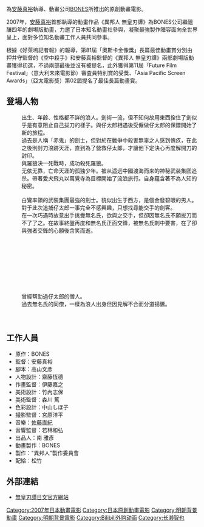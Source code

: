 {{expand|time=2011-04-08T13:19:22+00:00}}
{{Infobox Film
|name           = 異邦人：無皇刃譚
|original_name  = {{lang|ja|ストレンヂア 無皇刃譚}}
|image          = Sword_of_the_Stranger_Logo.jpg 
|size           = 250px
|caption        = 
|director       = [[安藤真裕|安藤真裕]]
|producer       = [[南雅彦|南雅彦]]<br />高梨實<br />西川朝子<br />飯塚寿雄<br />峯岸卓生
|writer         = [[高山文彥|高山文彥]]
|starring       = [[長瀨智也|長瀨智也]]<br />[[知念侑李|知念侑李]]<br />[[山寺宏一|山寺宏一]]<br />[[竹中直人|竹中直人]]
|studio         = [[BONES_(动画制作公司)|BONES]]
|music          = [[佐藤直纪|佐藤直纪]]
|cinematography = 宮原洋平
|editing        = 板部浩章
|distributor    = {{flagicon|JPN}} [[松竹|松竹]]<br />{{flagicon|United States}} [[万代|万代]]<br />{{flagicon|Germany}} [[WVG_Medien_GmbH|WVG Medien GmbH]]<br/>{{flagicon|France}} [[Beez_Entertainement|Beez Entertainement]]<br/> {{flagicon|United Kingdom}} [[Paradox|Paradox]]
|origin         = 日本
|released       = {{flagicon|JPN}}{{start date|2007|09|12}}
|runtime        = 103分鐘
| country       = {{日本電影}}
| language      = 日語、漢語
| website       = 
| budget        = 
| gross         = 
}}

{{日本作品|異邦人 無皇刃譚|ストレンヂア 無皇刃譚}}為[[安藤真裕|安藤真裕]]執導、動畫公司[[BONES_(動畫製作公司)|BONES]]所推出的原創動畫電影。

2007年，[[安藤真裕|安藤真裕]]首部執導的動畫作品《異邦人 無皇刃譚》為BONES公司繼醞釀四年的劇場版動畫，力邀了日本知名動畫社參與，凝聚最強製作陣容面向全世界呈上，面對多位知名動畫工作人員共同參事。

{{cquote|感謝此次能和日本最高的製作組同仁一起工作，實在是太棒了。|安藤真裕}}

根據《好萊塢記者報》的報導，第81屆「奧斯卡金像獎」長篇最佳動畫賞分別由押井守監督的《空中殺手》和安藤真裕監督的《異邦人 無皇刃譚》兩部劇場版動畫獲得初選，不過兩部最後並沒有被提名，此外獲得第11屆「Future Film Festival」（意大利未來電影節）審査員特別賞的受獎、「Asia Pacific Screen Awards」（亞太電影獎）第02屆提名了最佳長篇動畫賞。

== 登場人物 ==
; {{nihongo|無名氏|名無し（ななし）||CV：[[長瀨智也|長瀨智也]]}}
: 出生、年齡、性格都不詳的浪人。劍術一流，但不知何故用東西拴住了劍似乎是有意阻止自己拔刀的樣子。與仔太郎相遇後受僱做仔太郎的保鏢開始了新的旅程。
: 過去是人稱「赤鬼」的劍士，但對於在戰爭中殺害無辜之人感到愧疚，在此之後則封刀浪跡天涯，直到為了營救仔太郎，才讓他下定決心再度解開刀的封印。
: 與羅狼決一死戰時，成功殺死羅狼。
; {{nihongo|仔太郎|仔太郎（こたろう）||CV：[[知念侑李|知念侑李]]}}
: 无依无靠，亡命天涯的孤独少年。被从遥远中國渡海而来的神秘武装集团追杀。帶著愛犬飛丸以萬覺寺為目標開始了流浪旅行。自身蘊含著不為人知的秘密。
; {{nihongo|飛丸|飛丸（とびまる）}}
; {{nihongo|羅狼|羅狼（らろう）||CV：[[山寺宏一|山寺宏一]]}}
: 白鸞率領的武裝集團最強的劍士。貌似出生于西方，是個金發碧眼的男人。對于此次追捕仔太郎一事完全不感興趣，只想找尋能交手的劍客。
: 在一次巧遇時故意出手挑釁無名氏，欲與之交手，但卻因無名氏不願拔刀而不了了之。在故事終盤再度和無名氏正面交鋒，被無名氏刺中要害，在了卻與強者交鋒的心願後含笑而逝。
; {{nihongo|白鸞|白鸞（びゃくらん）||CV：[[伊井篤史|伊井篤史]]，中文對白配音：王國慶}}
; {{nihongo|風午|風午（ふうご）||CV：[[野島裕史|野島裕史]]，中文對白配音：張沫}}
; {{nihongo|水辰|水辰（すいしん）||CV：[[福原耕平|福原耕平]]}}
; {{nihongo|金亥|金亥（きんがい）||CV：[[石塚運昇|石塚運昇]]}}
; {{nihongo|土巳|土巳（どし）||中文對白配音：陶力}}
; {{nihongo|木酉|木酉（もくゆう）||CV：[[皆川純子|皆川純子]]，中文對白配音：宋湘平}}
; {{nihongo|木卯|木卯（もくぼう）||CV：[[水澤史繪|水澤史繪]]，中文對白配音：王春}}
; {{nihongo|月申|月申（げっしん）||CV：[[相澤正輝|相澤正輝]]，中文對白配音：薄宏}}
; {{nihongo|火丑|火丑（かちゅう）||CV：[[寶龜克壽|寶龜克壽]]}}
; {{nihongo|祥庵|祥庵（しょうあん）||CV：[[竹中直人|竹中直人]]}}
: 曾經帮助過仔太郎的僧人。
; {{nihongo|虎杖將監|虎杖 将藍（いたどり しょうげん）||CV：[[大塚明夫|大塚明夫]]}}
: 過去無名氏的同僚，一樣為浪人出身但因見解不合而分道揚鑣。
; {{nihongo|領主|領主||CV：[[石塚運昇|石塚運昇]]}}
; {{nihongo|戌 重郎太|戌 重郎太（いぬい じゅうろうた）||CV：[[宮野真守|宮野真守]]}}
; {{nihongo|萩姫|萩姫（はぎひめ）||CV：[[坂本真綾|坂本真綾]]}}

== 工作人員 ==
* 原作：BONES
* 監督：安藤真裕
* 腳本：高山文彥
* 人物設計：齋藤恆德
* 作畫監督：伊藤嘉之
* 美術設計：竹內志保
* 美術監督：森川 篤
* 色彩設計：中山しほ子　
* 撮影監督：宮原洋平
* 音樂：[[佐藤直紀|佐藤直紀]]
* 音響監督：若林和弘
* 出品人：南 雅彥
* 動畫製作：BONES
* 製作："異邦人"製作委員會
* 配給：松竹

== 外部連結 ==
* [http://www.stranja.jp/ 無皇刃譚日文官方網站] {{Wayback|url=http://www.stranja.jp/ |date=20110407062435 }} 

{{BONES}}
{{安藤真裕執導作品}}

{{DEFAULTSORT:Sword of the Stranger}}
[[Category:2007年日本動畫電影|Category:2007年日本動畫電影]]
[[Category:日本原創動畫電影|Category:日本原創動畫電影]]
[[Category:明朝背景動畫|Category:明朝背景動畫]]
[[Category:明朝背景電影|Category:明朝背景電影]]
[[Category:Bilibili外购动画|Category:Bilibili外购动画]]
[[Category:长濑智也|Category:长濑智也]]
